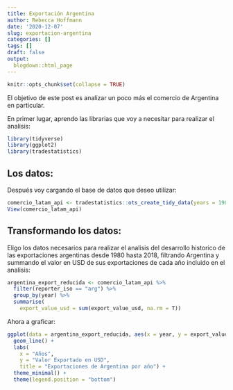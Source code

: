 ```yaml
---
title: Exportación Argentina
author: Rebecca Hoffmann
date: '2020-12-07'
slug: exportacion-argentina
categories: []
tags: []
draft: false
output:
  blogdown::html_page
---
```


```r
knitr::opts_chunk$set(collapse = TRUE)
```

El objetivo de este post es analizar un poco más el comercio de Argentina en particular. 

En primer lugar, aprendo las librarias que voy a necesitar para realizar el analisis:

```r
library(tidyverse)
library(ggplot2)
library(tradestatistics)
```

## Los datos:
Después voy cargando el base de datos que deseo utilizar:
```r
comercio_latam_api <- tradestatistics::ots_create_tidy_data(years = 1980:2018, reporters = "all") 
View(comercio_latam_api)
```

## Transformando los datos:
Eligo los datos necesarios para realizar el analisis del desarrollo historico de las exportaciones argentinas desde 1980 hasta 2018, filtrando Argentina y summando el valor en USD de sus exportaciones de cada año incluido en el analisis:

```r
argentina_export_reducida <- comercio_latam_api %>%
  filter(reporter_iso == "arg") %>%
  group_by(year) %>%
  summarise(
    export_value_usd = sum(export_value_usd, na.rm = T))
```

Ahora a graficar: 
```r
ggplot(data = argentina_export_reducida, aes(x = year, y = export_value_usd)) +
  geom_line() +
  labs(
    x = "Años",
    y = "Valor Exportado en USD",
    title = "Exportaciones de Argentina por año") +
  theme_minimal() +
  theme(legend.position = "bottom")
```